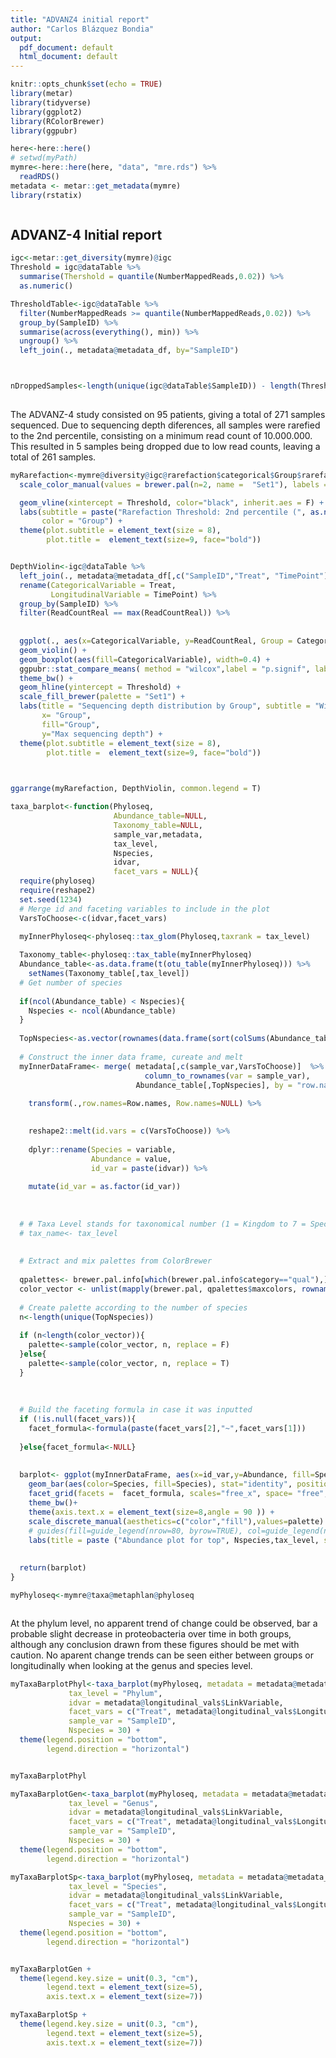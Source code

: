 ```yaml
---
title: "ADVANZ4 initial report"
author: "Carlos Blázquez Bondia"
output:
  pdf_document: default
  html_document: default
---
```


```r
knitr::opts_chunk$set(echo = TRUE)
library(metar)
library(tidyverse)
library(ggplot2)
library(RColorBrewer)
library(ggpubr)


```




```r
here<-here::here()
# setwd(myPath)
mymre<-here::here(here, "data", "mre.rds") %>%
  readRDS()
metadata <- metar::get_metadata(mymre)
library(rstatix)



```

## ADVANZ-4 Initial report



```r
igc<-metar::get_diversity(mymre)@igc
Threshold = igc@dataTable %>%
  summarise(Thershold = quantile(NumberMappedReads,0.02)) %>%
  as.numeric()

ThresholdTable<-igc@dataTable %>%
  filter(NumberMappedReads >= quantile(NumberMappedReads,0.02)) %>%
  group_by(SampleID) %>%
  summarise(across(everything(), min)) %>%
  ungroup() %>%
  left_join(., metadata@metadata_df, by="SampleID")



nDroppedSamples<-length(unique(igc@dataTable$SampleID)) - length(ThresholdTable$SampleID)
  
```

The ADVANZ-4 study consisted on 95 patients, giving a total of 271 samples sequenced. Due to sequencing depth diferences, all samples were rarefied to the 2nd percentile, consisting on a minimum read count of 10.000.000. This resulted in 5 samples being dropped due to low read counts, leaving a total of 261 samples.


``` r
myRarefaction<-mymre@diversity@igc@rarefaction$categorical$Group$rarefaction +
  scale_color_manual(values = brewer.pal(n=2, name =  "Set1"), labels = c("ABC+3TC+DGT","ABC+3TC+DRV+RTV")) + ### Keep labels consistent throughout. It is DTG, not DGT. Better to use DTG and DRV/r as labels (but DRVr in metadata)

  geom_vline(xintercept = Threshold, color="black", inherit.aes = F) + 
  labs(subtitle = paste("Rarefaction Threshold: 2nd percentile (", as.numeric(Threshold),")",sep=""),
       color = "Group") +
  theme(plot.subtitle = element_text(size = 8),
        plot.title =  element_text(size=9, face="bold"))


DepthViolin<-igc@dataTable %>%
  left_join(., metadata@metadata_df[,c("SampleID","Treat", "TimePoint")]) %>%
  rename(CategoricalVariable = Treat,
         LongitudinalVariable = TimePoint) %>%
  group_by(SampleID) %>% 
  filter(ReadCountReal == max(ReadCountReal)) %>%
  
  
  ggplot(., aes(x=CategoricalVariable, y=ReadCountReal, Group = CategoricalVariable)) +
  geom_violin() +
  geom_boxplot(aes(fill=CategoricalVariable), width=0.4) + 
  ggpubr::stat_compare_means( method = "wilcox",label = "p.signif", label.x.npc = 0.5) +
  theme_bw() + 
  geom_hline(yintercept = Threshold) +
  scale_fill_brewer(palette = "Set1") +
  labs(title = "Sequencing depth distribution by Group", subtitle = "Wilcoxon Test",
       x= "Group",
       fill="Group",
       y="Max sequencing depth") +
  theme(plot.subtitle = element_text(size = 8),
        plot.title =  element_text(size=9, face="bold"))

  

ggarrange(myRarefaction, DepthViolin, common.legend = T)


```


```r
taxa_barplot<-function(Phyloseq, 
                       Abundance_table=NULL,
                       Taxonomy_table=NULL, 
                       sample_var,metadata, 
                       tax_level, 
                       Nspecies,
                       idvar, 
                       facet_vars = NULL){
  require(phyloseq)
  require(reshape2)
  set.seed(1234)
  # Merge id and faceting variables to include in the plot
  VarsToChoose<-c(idvar,facet_vars)
  
  myInnerPhyloseq<-phyloseq::tax_glom(Phyloseq,taxrank = tax_level)

  Taxonomy_table<-phyloseq::tax_table(myInnerPhyloseq)
  Abundance_table<-as.data.frame(t(otu_table(myInnerPhyloseq))) %>%
    setNames(Taxonomy_table[,tax_level])
  # Get number of species 
  
  if(ncol(Abundance_table) < Nspecies){
    Nspecies <- ncol(Abundance_table)
  }
  
  TopNspecies<-as.vector(rownames(data.frame(sort(colSums(Abundance_table),decreasing=T)[0:Nspecies])))
  
  # Construct the inner data frame, cureate and melt
  myInnerDataFrame<- merge( metadata[,c(sample_var,VarsToChoose)]  %>%
                              column_to_rownames(var = sample_var),
                            Abundance_table[,TopNspecies], by = "row.names",all.y = F) %>%
    
    transform(.,row.names=Row.names, Row.names=NULL) %>%
    

    reshape2::melt(id.vars = c(VarsToChoose)) %>%
    
    dplyr::rename(Species = variable, 
                  Abundance = value,
                  id_var = paste(idvar)) %>%
    
    mutate(id_var = as.factor(id_var))
  
  
  
  # # Taxa Level stands for taxonomical number (1 = Kingdom to 7 = Species)
  # tax_name<- tax_level
  
  
  # Extract and mix palettes from ColorBrewer
  
  qpalettes<- brewer.pal.info[which(brewer.pal.info$category=="qual"),]
  color_vector <- unlist(mapply(brewer.pal, qpalettes$maxcolors, rownames(qpalettes)))
  
  # Create palette according to the number of species
  n<-length(unique(TopNspecies))
  
  if (n<length(color_vector)){
    palette<-sample(color_vector, n, replace = F)
  }else{
    palette<-sample(color_vector, n, replace = T)
  }
  
  
  
  # Build the faceting formula in case it was inputted
  if (!is.null(facet_vars)){
    facet_formula<-formula(paste(facet_vars[2],"~",facet_vars[1]))
    
  }else{facet_formula<-NULL}
  
  
  barplot<- ggplot(myInnerDataFrame, aes(x=id_var,y=Abundance, fill=Species)) + 
    geom_bar(aes(color=Species, fill=Species), stat="identity", position="stack")+
    facet_grid(facets =  facet_formula, scales="free_x", space= "free",drop = TRUE)+
    theme_bw()+
    theme(axis.text.x = element_text(size=8,angle = 90 )) +
    scale_discrete_manual(aesthetics=c("color","fill"),values=palette) + 
    # guides(fill=guide_legend(nrow=80, byrow=TRUE), col=guide_legend(nrow=40,byrow=TRUE)) + 
    labs(title = paste ("Abundance plot for top", Nspecies,tax_level, sep=" "), x= paste(idvar))
  
  
  return(barplot)
}

myPhyloseq<-mymre@taxa@metaphlan@phyloseq



```



At the phylum level, no apparent trend of change could be observed, bar a probable slight decrease in proteobacteria over time in both groups, although any conclusion drawn from these figures should be met with caution. No aparent change trends can be seen either between groups or longitudinally when looking at the genus and species level.


```r

myTaxaBarplotPhyl<-taxa_barplot(myPhyloseq, metadata = metadata@metadata_df, 
             tax_level = "Phylum",
             idvar = metadata@longitudinal_vals$LinkVariable,
             facet_vars = c("Treat", metadata@longitudinal_vals$LongitudinalVariable),
             sample_var = "SampleID",
             Nspecies = 30) + 
  theme(legend.position = "bottom",
        legend.direction = "horizontal")


myTaxaBarplotPhyl
```

```r

myTaxaBarplotGen<-taxa_barplot(myPhyloseq, metadata = metadata@metadata_df, 
             tax_level = "Genus",
             idvar = metadata@longitudinal_vals$LinkVariable,
             facet_vars = c("Treat", metadata@longitudinal_vals$LongitudinalVariable),
             sample_var = "SampleID",
             Nspecies = 30) + 
  theme(legend.position = "bottom",
        legend.direction = "horizontal")

myTaxaBarplotSp<-taxa_barplot(myPhyloseq, metadata = metadata@metadata_df, 
             tax_level = "Species",
             idvar = metadata@longitudinal_vals$LinkVariable,
             facet_vars = c("Treat", metadata@longitudinal_vals$LongitudinalVariable),
             sample_var = "SampleID",
             Nspecies = 30) + 
  theme(legend.position = "bottom",
        legend.direction = "horizontal")


myTaxaBarplotGen +
  theme(legend.key.size = unit(0.3, "cm"),
        legend.text = element_text(size=5),
        axis.text.x = element_text(size=7))

myTaxaBarplotSp +
  theme(legend.key.size = unit(0.3, "cm"),
        legend.text = element_text(size=5),
        axis.text.x = element_text(size=7))

```


